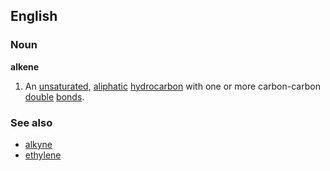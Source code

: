 ==English==
===Noun===
'''alkene'''
#{{Chemistry}} An [[unsaturated]], [[aliphatic]] [[hydrocarbon]] with one or more carbon-carbon [[double]] [[bond]]s.
===See also===
* [[alkyne]]
* [[ethylene]]